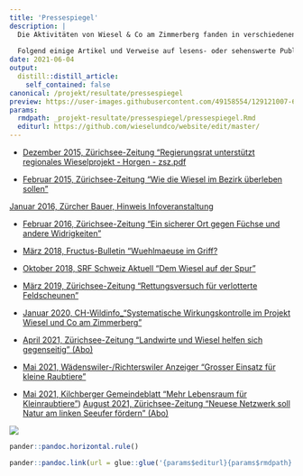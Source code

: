 ```yaml
---
title: 'Pressespiegel'
description: |
  Die Aktivitäten von Wiesel & Co am Zimmerberg fanden in verschiedenen Pressehäusern Resonanz.
  
  Folgend einige Artikel und Verweise auf lesens- oder sehenswerte Publikationen: 
date: 2021-06-04
output:
  distill::distill_article:
    self_contained: false
canonical: /projekt/resultate/pressespiegel
preview: https://user-images.githubusercontent.com/49158554/129121007-6ce0a617-2888-4f96-a1e6-0662ae97aca4.jpg
params:
  rmdpath: _projekt-resultate/pressespiegel/pressespiegel.Rmd
  editurl: https://github.com/wieselundco/website/edit/master/
---
```


- [Dezember 2015, Zürichsee-Zeitung "Regierungsrat unterstützt regionales Wieselprojekt - Horgen - zsz.pdf](https://github.com/wieselundco/website/files/6971985/Horgen_.Regierungsrat.unterstutzt.regionales.Wieselprojekt.-.Horgen.-.zsz.pdf)

- [Februar 2015, Zürichsee-Zeitung "Wie die Wiesel im Bezirk überleben sollen"](https://user-images.githubusercontent.com/49158554/129247794-b5b1acbe-f25d-4777-b64d-a104528a1bc6.jpg)

[Januar 2016, Zürcher Bauer, Hinweis Infoveranstaltung](https://github.com/wieselundco/website/files/6982530/Abdruck.Veranstaltungshinweis.pdf)


- [Februar 2016, Zürichsee-Zeitung "Ein sicherer Ort gegen Füchse und andere Widrigkeiten"](https://github.com/wieselundco/website/files/6972002/WDENSW.1.PDF)


- [März 2018, Fructus-Bulletin "Wuehlmaeuse im Griff?](https://github.com/wieselundco/website/files/6971997/Fructus-Bulletin-127_Auszug-Wuehlmaeuse.pdf)

- [Oktober 2018, SRF Schweiz Aktuell "Dem Wiesel auf der Spur"](https://tp.srgssr.ch/p/portal?urn=urn:srf:video:7bb03a36-285a-42b7-ac32-135bccec30c7&autoplay=true&legacy=true&width=640&height=360&playerType=)

- [März 2019, Zürichsee-Zeitung "Rettungsversuch für verlotterte Feldscheunen"](https://github.com/wieselundco/website/files/6972040/ZSZ.26.03.2019.-.Feldscheunen.pdf)

- [Januar 2020, CH-Wildinfo_"Systematische Wirkungskontrolle im Projekt Wiesel und Co am Zimmerberg"](https://github.com/wieselundco/website/files/6972077/CH-Wildinfo_2020-1-auszug.pdf)

- <a href='https://www.zsz.ch/landwirte-und-wiesel-helfen-sich-gegenseitig-900393926751' target='_blank'>April 2021, Zürichsee-Zeitung "Landwirte und Wiesel helfen sich gegenseitig" (Abo)</a>
- <a href='https://waedenswiler-anzeiger.ch/2021/05/19/grosser-einsatz-fuer-kleine-raubtiere' target='_blank'>Mai 2021, Wädenswiler-/Richterswiler Anzeiger "Grosser Einsatz für kleine Raubtiere"</a>
- [Mai 2021, Kilchberger Gemeindeblatt "Mehr Lebensraum für Kleinraubtiere"](KIBG_s6_WiCoZ_21_05_12.pdf))
[August 2021, Zürichsee-Zeitung "Neuese Netzwerk soll Natur am linken Seeufer fördern" (Abo)](https://www.zsz.ch/neues-netzwerk-soll-natur-am-linken-seeufer-foerdern-822039542417)

![](https://user-images.githubusercontent.com/49158554/129121054-4eb7d66e-e581-4012-ab17-8f7526bcbe47.JPG)

```r
pander::pandoc.horizontal.rule()

pander::pandoc.link(url = glue::glue('{params$editurl}{params$rmdpath}'),text = 'Artikel bearbeiten')
```

